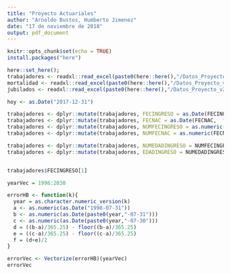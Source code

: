 ---
title: "Proyecto Actuariales"
author: "Arnoldo Bustos, Humberto Jimenez"
date: "17 de noviembre de 2018"
output: pdf_document
---

```{r setup, include=FALSE}
knitr::opts_chunk$set(echo = TRUE)
install.packages("here")
```

```{r}
here::set_here();
trabajadores <- readxl::read_excel(paste0(here::here(),"/Datos_Proyecto_v2.xlsx"), sheet = "Trabajadores")
mortalidad <- readxl::read_excel(paste0(here::here(),"/Datos_Proyecto_v2.xlsx"), sheet = "Mortalidad")
jubilados <- readxl::read_excel(paste0(here::here(),"/Datos_Proyecto_v2.xlsx"), sheet = "Jubilados")

hoy <- as.Date("2017-12-31")

trabajadores <- dplyr::mutate(trabajadores, FECINGRESO = as.Date(FECINGRESO, format = "%d-%m-%y"))
trabajadores <- dplyr::mutate(trabajadores, FECNAC = as.Date(FECNAC,  format = "%d-%m-%y"))
trabajadores <- dplyr::mutate(trabajadores, NUMFECINGRESO = as.numeric(FECINGRESO))
trabajadores <- dplyr::mutate(trabajadores, NUMFECNAC = as.numeric(FECNAC))

trabajadores <- dplyr::mutate(trabajadores, NUMEDADINGRESO = NUMFECINGRESO - NUMFECNAC)
trabajadores <- dplyr::mutate(trabajadores, EDADINGRESO = NUMEDADINGRESO/365)


trabajadores$FECINGRESO[1]

yearVec = 1998:2030

errorHB <- function(k){
  year = as.character.numeric_version(k)
  a <- as.numeric(as.Date("1998-07-31"))
  b <- as.numeric(as.Date(paste0(year,"-07-31")))
  c <- as.numeric(as.Date(paste0(year,"-07-30")))
  d = ((b-a)/365.25) - floor((b-a)/365.25)
  e = ((c-a)/365.25) - floor((c-a)/365.25)
  f = (d+e)/2  
}

errorVec <- Vectorize(errorHB)(yearVec)
errorVec

  ```

